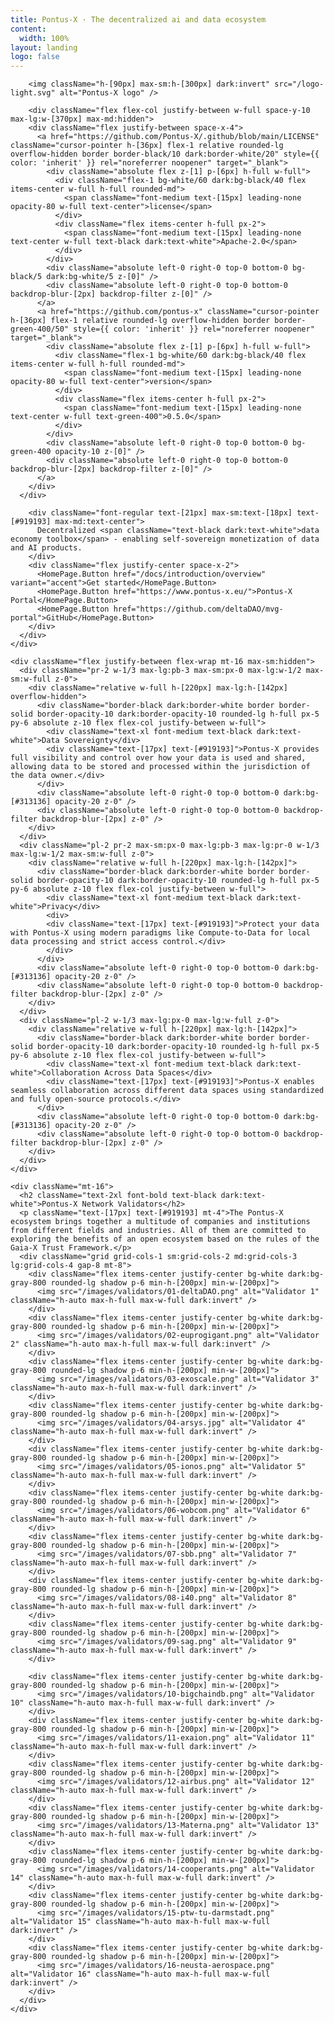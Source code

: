 ```yaml
---
title: Pontus-X · The decentralized ai and data ecosystem
content:
  width: 100%
layout: landing
logo: false
---
```



<div className="absolute max-w-[1120px] mx-auto w-full top-20 bottom-0 bg-[url('/colosseum-light.svg')] dark:bg-[url('/colosseum.svg')] bg-no-repeat max-sm:w-[200%] max-sm:-left-[200px] max-sm:hidden" />
<div className="max-w-[1120px] mx-auto vp-doc relative px-[24px] mb-[96px] mt-[32px] md:px-0 md:mb-[64px">
  <div className="pt-[48px] max-sm:pt-0">
      <div className="space-y-8 max-w-[440px] flex flex-col items-start max-md:items-center mx-auto">

        <img className="h-[90px] max-sm:h-[300px] dark:invert" src="/logo-light.svg" alt="Pontus-X logo" />

        <div className="flex flex-col justify-between w-full space-y-10 max-lg:w-[370px] max-md:hidden">
        <div className="flex justify-between space-x-4">
          <a href="https://github.com/Pontus-X/.github/blob/main/LICENSE" className="cursor-pointer h-[36px] flex-1 relative rounded-lg overflow-hidden border border-black/10 dark:border-white/20" style={{ color: 'inherit' }} rel="noreferrer noopener" target="_blank">
            <div className="absolute flex z-[1] p-[6px] h-full w-full">
              <div className="flex-1 bg-white/60 dark:bg-black/40 flex items-center w-full h-full rounded-md">
                <span className="font-medium text-[15px] leading-none opacity-80 w-full text-center">license</span>
              </div>
              <div className="flex items-center h-full px-2">
                <span className="font-medium text-[15px] leading-none text-center w-full text-black dark:text-white">Apache-2.0</span>
              </div>
            </div>
            <div className="absolute left-0 right-0 top-0 bottom-0 bg-black/5 dark:bg-white/5 z-[0]" />
            <div className="absolute left-0 right-0 top-0 bottom-0 backdrop-blur-[2px] backdrop-filter z-[0]" />
          </a>
          <a href="https://github.com/pontus-x" className="cursor-pointer h-[36px] flex-1 relative rounded-lg overflow-hidden border border-green-400/50" style={{ color: 'inherit' }} rel="noreferrer noopener" target="_blank">
            <div className="absolute flex z-[1] p-[6px] h-full w-full">
              <div className="flex-1 bg-white/60 dark:bg-black/40 flex items-center w-full h-full rounded-md">
                <span className="font-medium text-[15px] leading-none opacity-80 w-full text-center">version</span>
              </div>
              <div className="flex items-center h-full px-2">
                <span className="font-medium text-[15px] leading-none text-center w-full text-green-400">0.5.0</span>
              </div>
            </div>
            <div className="absolute left-0 right-0 top-0 bottom-0 bg-green-400 opacity-10 z-[0]" />
            <div className="absolute left-0 right-0 top-0 bottom-0 backdrop-blur-[2px] backdrop-filter z-[0]" />
          </a>
        </div>
      </div>

        <div className="font-regular text-[21px] max-sm:text-[18px] text-[#919193] max-md:text-center">
          Decentralized <span className="text-black dark:text-white">data economy toolbox</span> - enabling self-sovereign monetization of data and AI products.
        </div>
        <div className="flex justify-center space-x-2">
          <HomePage.Button href="/docs/introduction/overview" variant="accent">Get started</HomePage.Button>
          <HomePage.Button href="https://www.pontus-x.eu/">Pontus-X Portal</HomePage.Button>
          <HomePage.Button href="https://github.com/deltaDAO/mvg-portal">GitHub</HomePage.Button>
        </div>
      </div>
    </div>

    <div className="flex justify-between flex-wrap mt-16 max-sm:hidden">
      <div className="pr-2 w-1/3 max-lg:pb-3 max-sm:px-0 max-lg:w-1/2 max-sm:w-full z-0">
        <div className="relative w-full h-[220px] max-lg:h-[142px] overflow-hidden">
          <div className="border-black dark:border-white border border-solid border-opacity-10 dark:border-opacity-10 rounded-lg h-full px-5 py-6 absolute z-10 flex flex-col justify-between w-full">
            <div className="text-xl font-medium text-black dark:text-white">Data Sovereignty</div>
            <div className="text-[17px] text-[#919193]">Pontus-X provides full visibility and control over how your data is used and shared, allowing data to be stored and processed within the jurisdiction of the data owner.</div>
          </div>
          <div className="absolute left-0 right-0 top-0 bottom-0 dark:bg-[#313136] opacity-20 z-0" />
          <div className="absolute left-0 right-0 top-0 bottom-0 backdrop-filter backdrop-blur-[2px] z-0" />
        </div>
      </div>
      <div className="pl-2 pr-2 max-sm:px-0 max-lg:pb-3 max-lg:pr-0 w-1/3 max-lg:w-1/2 max-sm:w-full z-0">
        <div className="relative w-full h-[220px] max-lg:h-[142px]">
          <div className="border-black dark:border-white border border-solid border-opacity-10 dark:border-opacity-10 rounded-lg h-full px-5 py-6 absolute z-10 flex flex-col justify-between w-full">
            <div className="text-xl font-medium text-black dark:text-white">Privacy</div>
            <div>
            <div className="text-[17px] text-[#919193]">Protect your data with Pontus-X using modern paradigms like Compute-to-Data for local data processing and strict access control.</div>
            </div>
          </div>
          <div className="absolute left-0 right-0 top-0 bottom-0 dark:bg-[#313136] opacity-20 z-0" />
          <div className="absolute left-0 right-0 top-0 bottom-0 backdrop-filter backdrop-blur-[2px] z-0" />
        </div>
      </div>
      <div className="pl-2 w-1/3 max-lg:px-0 max-lg:w-full z-0">
        <div className="relative w-full h-[220px] max-lg:h-[142px]">
          <div className="border-black dark:border-white border border-solid border-opacity-10 dark:border-opacity-10 rounded-lg h-full px-5 py-6 absolute z-10 flex flex-col justify-between w-full">
            <div className="text-xl font-medium text-black dark:text-white">Collaboration Across Data Spaces</div>
            <div className="text-[17px] text-[#919193]">Pontus-X enables seamless collaboration across different data spaces using standardized and fully open-source protocols.</div>
          </div>
          <div className="absolute left-0 right-0 top-0 bottom-0 dark:bg-[#313136] opacity-20 z-0" />
          <div className="absolute left-0 right-0 top-0 bottom-0 backdrop-filter backdrop-blur-[2px] z-0" />
        </div>
      </div>
    </div>

    <div className="mt-16">
      <h2 className="text-2xl font-bold text-black dark:text-white">Pontus-X Network Validators</h2>
      <p className="text-[17px] text-[#919193] mt-4">The Pontus-X ecosystem brings together a multitude of companies and institutions from different fields and industries. All of them are committed to exploring the benefits of an open ecosystem based on the rules of the Gaia-X Trust Framework.</p>
      <div className="grid grid-cols-1 sm:grid-cols-2 md:grid-cols-3 lg:grid-cols-4 gap-8 mt-8">
        <div className="flex items-center justify-center bg-white dark:bg-gray-800 rounded-lg shadow p-6 min-h-[200px] min-w-[200px]">
          <img src="/images/validators/01-deltaDAO.png" alt="Validator 1" className="h-auto max-h-full max-w-full dark:invert" />
        </div>
        <div className="flex items-center justify-center bg-white dark:bg-gray-800 rounded-lg shadow p-6 min-h-[200px] min-w-[200px]">
          <img src="/images/validators/02-euprogigant.png" alt="Validator 2" className="h-auto max-h-full max-w-full dark:invert" />
        </div>
        <div className="flex items-center justify-center bg-white dark:bg-gray-800 rounded-lg shadow p-6 min-h-[200px] min-w-[200px]">
          <img src="/images/validators/03-exoscale.png" alt="Validator 3" className="h-auto max-h-full max-w-full dark:invert" />
        </div>
        <div className="flex items-center justify-center bg-white dark:bg-gray-800 rounded-lg shadow p-6 min-h-[200px] min-w-[200px]">
          <img src="/images/validators/04-arsys.jpg" alt="Validator 4" className="h-auto max-h-full max-w-full dark:invert" />
        </div>
        <div className="flex items-center justify-center bg-white dark:bg-gray-800 rounded-lg shadow p-6 min-h-[200px] min-w-[200px]">
          <img src="/images/validators/05-ionos.png" alt="Validator 5" className="h-auto max-h-full max-w-full dark:invert" />
        </div>
        <div className="flex items-center justify-center bg-white dark:bg-gray-800 rounded-lg shadow p-6 min-h-[200px] min-w-[200px]">
          <img src="/images/validators/06-wobcom.png" alt="Validator 6" className="h-auto max-h-full max-w-full dark:invert" />
        </div>
        <div className="flex items-center justify-center bg-white dark:bg-gray-800 rounded-lg shadow p-6 min-h-[200px] min-w-[200px]">
          <img src="/images/validators/07-sbb.png" alt="Validator 7" className="h-auto max-h-full max-w-full dark:invert" />
        </div>
        <div className="flex items-center justify-center bg-white dark:bg-gray-800 rounded-lg shadow p-6 min-h-[200px] min-w-[200px]">
          <img src="/images/validators/08-i40.png" alt="Validator 8" className="h-auto max-h-full max-w-full dark:invert" />
        </div>
        <div className="flex items-center justify-center bg-white dark:bg-gray-800 rounded-lg shadow p-6 min-h-[200px] min-w-[200px]">
          <img src="/images/validators/09-sag.png" alt="Validator 9" className="h-auto max-h-full max-w-full dark:invert" />
        </div>

        <div className="flex items-center justify-center bg-white dark:bg-gray-800 rounded-lg shadow p-6 min-h-[200px] min-w-[200px]">
          <img src="/images/validators/10-bigchaindb.png" alt="Validator 10" className="h-auto max-h-full max-w-full dark:invert" />
        </div>
        <div className="flex items-center justify-center bg-white dark:bg-gray-800 rounded-lg shadow p-6 min-h-[200px] min-w-[200px]">
          <img src="/images/validators/11-exaion.png" alt="Validator 11" className="h-auto max-h-full max-w-full dark:invert" />
        </div>
        <div className="flex items-center justify-center bg-white dark:bg-gray-800 rounded-lg shadow p-6 min-h-[200px] min-w-[200px]">
          <img src="/images/validators/12-airbus.png" alt="Validator 12" className="h-auto max-h-full max-w-full dark:invert" />
        </div>
        <div className="flex items-center justify-center bg-white dark:bg-gray-800 rounded-lg shadow p-6 min-h-[200px] min-w-[200px]">
          <img src="/images/validators/13-Materna.png" alt="Validator 13" className="h-auto max-h-full max-w-full dark:invert" />
        </div>
        <div className="flex items-center justify-center bg-white dark:bg-gray-800 rounded-lg shadow p-6 min-h-[200px] min-w-[200px]">
          <img src="/images/validators/14-cooperants.png" alt="Validator 14" className="h-auto max-h-full max-w-full dark:invert" />
        </div>
        <div className="flex items-center justify-center bg-white dark:bg-gray-800 rounded-lg shadow p-6 min-h-[200px] min-w-[200px]">
          <img src="/images/validators/15-ptw-tu-darmstadt.png" alt="Validator 15" className="h-auto max-h-full max-w-full dark:invert" />
        </div>
        <div className="flex items-center justify-center bg-white dark:bg-gray-800 rounded-lg shadow p-6 min-h-[200px] min-w-[200px]">
          <img src="/images/validators/16-neusta-aerospace.png" alt="Validator 16" className="h-auto max-h-full max-w-full dark:invert" />
        </div>
      </div>
    </div>
</div>
